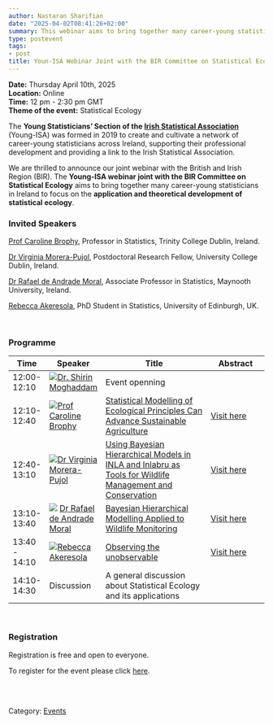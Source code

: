 ---
author: Nastaran Sharifian
date: "2025-04-02T08:41:26+02:00"
summary: This webinar aims to bring together many career-young statisticians in Ireland to focus on the application of statistical ecology.
type: postevent
tags:
- post
title: Youn-ISA Webinar Joint with the BIR Committee on Statistical Ecology
---

**Date:** Thursday April 10th, 2025 <br>
**Location:** Online <br>
**Time:** 12 pm - 2:30 pm GMT <br>
**Theme of the event:** Statistical Ecology <br>

The **Young Statisticians' Section of the <a href="https://istat.ie/" target="_blank">Irish Statistical Association**</a> (Young-ISA) was formed in 2019 to create and cultivate a network of career-young statisticians across Ireland, supporting their professional development and providing a link to the Irish Statistical Association.</p>

We are thrilled to announce our joint webinar with the British and Irish Region (BIR). The **Young-ISA webinar joint with the BIR Committee on Statistical Ecology** aims to bring together many career-young statisticians in Ireland to focus on the **application and theoretical development of statistical ecology**.


### Invited Speakers

[Prof Caroline Brophy](https://www.scss.tcd.ie/caroline.brophy/), Professor in Statistics, Trinity College Dublin, Ireland.

[Dr Virginia Morera-Pujol ](https://sites.google.com/view/virginiamorera-pujol/home?authuser=0), Postdoctoral Research Fellow, University College Dublin, Ireland.  

[Dr Rafael de Andrade Moral](https://rafamoral.github.io), Associate Professor in Statistics, Maynooth University, Ireland.

[Rebecca Akeresola](https://www.bioss.ac.uk/people/rakeresola), PhD Student in Statistics, University of Edinburgh, UK.  

<br>

### Programme

  
| Time          | Speaker | Title   | Abstract |
| ------------- | ------------------------------------------------------------------------------------ | ------------------------------------------------------------------------------------------------------------------------------------------------------------------------------------- | ------------------------------------------------------------------------------------------------- |
| 12:00- 12:10   | [<img src="/committee/pic_shirin_mog.png">](https://www.ul.ie/research/dr-shirin-moghaddam)[Dr. Shirin Moghaddam](https://www.ul.ie/research/dr-shirin-moghaddam) | Event openning| | 
| 12:10- 12:40   | [<img src="/webinars/posts/image/pic_Caroline_Brophy.png">](https://www.scss.tcd.ie/caroline.brophy/)[Prof Caroline Brophy](https://www.scss.tcd.ie/caroline.brophy/) | [Statistical Modelling of Ecological Principles Can Advance Sustainable Agriculture](/webinars/posts/2025-04-10-StatisticalEcologyWebinar/2025-04-10-webinar_ecology_CarolineBrophy)| [Visit here](/webinars/posts/2025-04-10-StatisticalEcologyWebinar/2025-04-10-webinar_ecology_CarolineBrophy)|
| 12:40-13:10  | [<img src="/webinars/posts/image/pic_Virginia.png">](https://sites.google.com/view/virginiamorera-pujol/home?authuser=0)[Dr Virginia Morera-Pujol ](https://sites.google.com/view/virginiamorera-pujol/home?authuser=0) | [Using Bayesian Hierarchical Models in INLA and Inlabru as Tools for Wildlife Management and Conservation](/webinars/posts/2025-04-10-StatisticalEcologyWebinar/2025-04-10-webinar_ecology_VirginiaMoreraPujo) | [Visit here](/webinars/posts/2025-04-10-StatisticalEcologyWebinar/2025-04-10-webinar_ecology_VirginiaMoreraPujo)     |
| 13:10-13:40    | [<img src="/webinars/posts/image/pic_Rafael.png">](https://rafamoral.github.io) [Dr Rafael de Andrade Moral](https://rafamoral.github.io) | [Bayesian Hierarchical Modelling Applied to Wildlife Monitoring](/webinars/posts/2025-04-10-StatisticalEcologyWebinar/2025-04-10-webinar_ecology_RafaelMoral)  | [Visit here](/webinars/posts/2025-04-10-StatisticalEcologyWebinar/2025-04-10-webinar_ecology_RafaelMoral)    | 
| 13:40 - 14:10 | [<img src="/webinars/posts/image/pic_Rebecca_Akeresola.png">](https://www.bioss.ac.uk/people/rakeresola)[Rebecca Akeresola](https://www.bioss.ac.uk/people/rakeresola)                                | [Observing the unobservable](/webinars/posts/2025-04-10-StatisticalEcologyWebinar/2025-04-10-webinar_ecology_RebeccaAkeresola) | [Visit here](/webinars/posts/2025-04-10-StatisticalEcologyWebinar/2025-04-10-webinar_ecology_RebeccaAkeresola) |
| 14:10-14:30   | Discussion                                                                           | A general discussion about Statistical Ecology and its applications                                                                                                                   |                                                                                                   |


<br>

### Registration
Registration is free and open to everyone.

To register for the event please click [here](https://forms.office.com/Pages/ResponsePage.aspx?id=zPVUFDW7hUa72YYh_YBVyVf5diHPK9hKlZHeXh9uPr5UQU9ZTDJRRlFVTEFVQlFPQ0ZBM0hIM0dQQy4u).


<br>
<br>

Category: [<u>Events</u>](/events/)